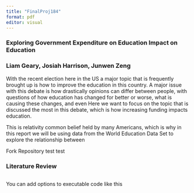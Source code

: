 ```yaml
---
title: "FinalProj184"
format: pdf
editor: visual
---
```


### Exploring Government Expenditure on Education Impact on Education

### Liam Geary, Josiah Harrison, Junwen Zeng

With the recent election here in the US a major topic that is frequently brought up is how to improve the education in this country. A major issue with this debate is how drastically opinions can differ between people, with questions of how education has changed for better or worse, what is causing these changes, and even Here we want to focus on the topic that is discussed the most in this debate, which is how increasing funding impacts education.

This is relativity common belief held by many Americans, which is why in this report we will be using data from the World Education Data Set to explore the relationship between


Fork Repository test test


### Literature Review

```r

```

You can add options to executable code like this

```r

```
